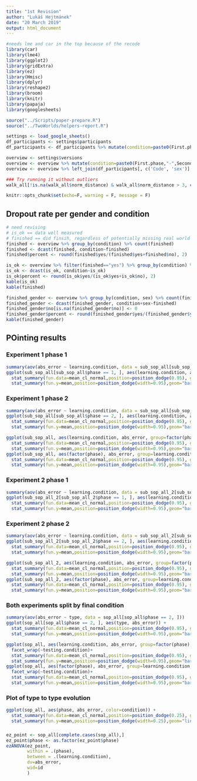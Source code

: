 ```yaml
---
title: "1st Revision"
author: "Lukáš Hejtmánek"
date: "20 March 2019"
output: html_document
---
```


```r
#needs lme and car in the top because of the recode
library(car)
library(lme4)
library(ggplot2)
library(gridExtra)
library(ez)
library(Hmisc)
library(dplyr)
library(reshape2)
library(broom)
library(knitr)
library(papaja)
library(googlesheets)

source("../Scripts/paper-prepare.R")
source("../TwoWorlds/helpers-report.R")

settings <- load_google_sheets()
df_participants <- settings$participants
df_participants <- df_participants %>% mutate(condition=paste0(First.phase,"-",Second.phase))

overview <- settings$versions
overview <- overview %>% mutate(condition=paste0(First.phase,"-",Second.phase))
overview <- overview %>% left_join(df_participants[, c('Code', 'sex')], by="Code")

### Try running it without outliers
walk_all[!is.na(walk_all$norm_distance) & walk_all$norm_distance > 3, c("distance", "min_norm_distance")] <- NA

knitr::opts_chunk$set(echo=F, warning = F, message = F)
```

## Dropout rate per gender and condition
```r
# need revising 
# is_ok == data well measured
# finished == did finsih, regardless of potentially missing real world data
finished <- overview %>% group_by(condition) %>% count(finished)
finished <- dcast(finished, condition~finished)
finished$percent <- round(finished$yes/(finished$yes+finished$no), 2)

is_ok <- overview %>% filter(finished=="yes") %>% group_by(condition) %>% count(is_ok)
is_ok <- dcast(is_ok, condition~is_ok)
is_ok$percent <- round(is_ok$yes/(is_ok$yes+is_ok$no), 2)
kable(is_ok)
kable(finished)

finished_gender <- overview %>% group_by(condition, sex) %>% count(finished)
finished_gender <- dcast(finished_gender, condition+sex~finished)
finished_gender$no[is.na(finished_gender$no)] <- 0
finished_gender$percent <- round(finished_gender$yes/(finished_gender$yes+finished_gender$no), 2)
kable(finished_gender)
```

## POinting results

### Experiment 1 phase 1
```r
summary(aov(abs_error ~ learning.condition, data = sub_sop_all[sub_sop_all$phase == 1, ]))
ggplot(sub_sop_all[sub_sop_all$phase == 1, ], aes(learning.condition, abs_error)) +
  stat_summary(fun.data=mean_cl_normal,position=position_dodge(0.95), geom="errorbar") + 
  stat_summary(fun.y=mean,position=position_dodge(width=0.95),geom="bar")
```

### Experiment 1 phase 2
```r
summary(aov(abs_error ~ learning.condition, data = sub_sop_all[sub_sop_all$phase == 2, ]))
ggplot(sub_sop_all[sub_sop_all$phase == 2, ], aes(learning.condition, abs_error)) +
  stat_summary(fun.data=mean_cl_normal,position=position_dodge(0.95), geom="errorbar") + 
  stat_summary(fun.y=mean,position=position_dodge(width=0.95),geom="bar")
```


```r
ggplot(sub_sop_all, aes(learning.condition, abs_error, group=factor(phase), fill=factor(phase))) +
  stat_summary(fun.data=mean_cl_normal,position=position_dodge(0.95), geom="errorbar") + 
  stat_summary(fun.y=mean,position=position_dodge(width=0.95),geom="bar")
ggplot(sub_sop_all, aes(factor(phase), abs_error, group=learning.condition, fill=learning.condition)) +
  stat_summary(fun.data=mean_cl_normal,position=position_dodge(0.95), geom="errorbar") + 
  stat_summary(fun.y=mean,position=position_dodge(width=0.95),geom="bar")
```

### Experiment 2 phase 1
```r
summary(aov(abs_error ~ learning.condition, data = sub_sop_all_2[sub_sop_all_2$phase == 1, ]))
ggplot(sub_sop_all_2[sub_sop_all_2$phase == 1, ], aes(learning.condition, abs_error)) +
  stat_summary(fun.data=mean_cl_normal,position=position_dodge(0.95), geom="errorbar") + 
  stat_summary(fun.y=mean,position=position_dodge(width=0.95),geom="bar")
```

### Experiment 2 phase 2
```r
summary(aov(abs_error ~ learning.condition, data = sub_sop_all_2[sub_sop_all_2$phase == 2, ]))
ggplot(sub_sop_all_2[sub_sop_all_2$phase == 2, ], aes(learning.condition, abs_error)) +
  stat_summary(fun.data=mean_cl_normal,position=position_dodge(0.95), geom="errorbar") + 
  stat_summary(fun.y=mean,position=position_dodge(width=0.95),geom="bar")
```


```r
ggplot(sub_sop_all_2, aes(learning.condition, abs_error, group=factor(phase), fill=factor(phase))) +
  stat_summary(fun.data=mean_cl_normal,position=position_dodge(0.95), geom="errorbar") + 
  stat_summary(fun.y=mean,position=position_dodge(width=0.95),geom="bar")
ggplot(sub_sop_all_2, aes(factor(phase), abs_error, group=learning.condition, fill=learning.condition)) +
  stat_summary(fun.data=mean_cl_normal,position=position_dodge(0.95), geom="errorbar") + 
  stat_summary(fun.y=mean,position=position_dodge(width=0.95),geom="bar")
```

### Both experiments split by final condition
```r
summary(aov(abs_error ~ type, data = sop_all[sop_all$phase == 2, ]))
ggplot(sop_all[sop_all$phase == 2, ], aes(type, abs_error)) +
  stat_summary(fun.data=mean_cl_normal,position=position_dodge(0.95), geom="errorbar") + 
  stat_summary(fun.y=mean,position=position_dodge(width=0.95),geom="bar")
```


```r
ggplot(sop_all, aes(learning.condition, abs_error, group=factor(phase), fill=factor(phase))) +
  facet_wrap(~testing.condition)+
  stat_summary(fun.data=mean_cl_normal,position=position_dodge(0.95), geom="errorbar") + 
  stat_summary(fun.y=mean,position=position_dodge(width=0.95),geom="bar")
ggplot(sop_all, aes(factor(phase), abs_error, group=learning.condition, fill=learning.condition)) +
  facet_wrap(~testing.condition)+
  stat_summary(fun.data=mean_cl_normal,position=position_dodge(0.95), geom="errorbar") + 
  stat_summary(fun.y=mean,position=position_dodge(width=0.95),geom="bar")
```

### Plot of type to type evolution
```r
ggplot(sop_all, aes(phase, abs_error, color=condition)) +
  stat_summary(fun.data=mean_cl_normal,position=position_dodge(0.25), geom="errorbar") + 
  stat_summary(fun.y=mean,position=position_dodge(width=0.25),geom="line")
```

###
```r
ez_point <- sop_all[complete.cases(sop_all),]
ez_point$phase <- as.factor(ez_point$phase)
ezANOVA(ez_point,
        within = .(phase),
        between = .(learning.condition),
        dv=abs_error,
        wid=id
        )
```
